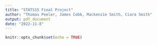 ---
title: "STATS15 Final Project"
author: "Thomas Peeler, James Cobb, Mackenzie Smith, Ciara Smith"
output: pdf_document
date: "2022-11-8"
---

```{r setup, include=FALSE, message=FALSE}
knitr::opts_chunk$set(echo = TRUE)
```

```{r}

```

